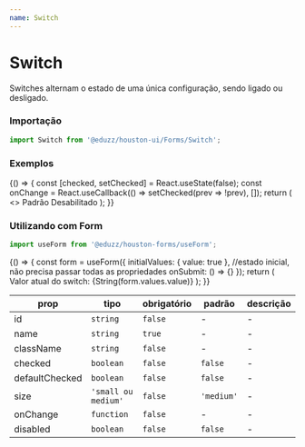 ```yaml
---
name: Switch
---
```





# Switch

Switches alternam o estado de uma única configuração, sendo ligado ou desligado.

### Importação

```js
import Switch from '@eduzz/houston-ui/Forms/Switch';
```

### Exemplos

<Playground>
  {() => {
    const [checked, setChecked] = React.useState(false);
    const onChange = React.useCallback(() => setChecked(prev => !prev), []);
    return (
      <>
        <Typography>Padrão</Typography>
        <Row>
          <Column>
            <Switch checked={checked} onChange={onChange} />
          </Column>
          <Column>
            <Switch size='small' checked={checked} onChange={onChange} />
          </Column>
        </Row>
        <Typography>Desabilitado</Typography>
        <Row>
          <Column>
            <Switch checked disabled />
          </Column>
          <Column>
            <Switch size='small' checked disabled />
          </Column>
        </Row>
        <Row>
          <Column>
            <Switch disabled />
          </Column>
          <Column>
            <Switch size='small' disabled />
          </Column>
        </Row>
      </>
    );
  }}
</Playground>

### Utilizando com Form

```js
import useForm from '@eduzz/houston-forms/useForm';
```

<Playground>
  {() => {
    const form = useForm({
      initialValues: { value: true }, //estado inicial, não precisa passar todas as propriedades
      onSubmit: () => {}
    });
    return (
      <Form context={form}>
        <Typography>Valor atual do switch: {String(form.values.value)}</Typography>
        <Switch name='value' />
      </Form>
    );
  }}
</Playground>

| prop           | tipo                | obrigatório | padrão     | descrição |
| -------------- | ------------------- | ----------- | ---------- | --------- |
| id             | `string`            | `false`     | -          | -         |
| name           | `string`            | `true`      | -          | -         |
| className      | `string`            | `false`     | -          | -         |
| checked        | `boolean`           | `false`     | `false`    | -         |
| defaultChecked | `boolean`           | `false`     | `false`    | -         |
| size           | `'small ou medium'` | `false`     | `'medium'` | -         |
| onChange       | `function`          | `false`     | -          | -         |
| disabled       | `boolean`           | `false`     | `false`    | -         |
